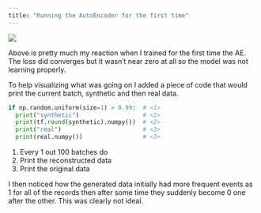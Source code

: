 ```yaml
---
title: "Running the AutoEncoder for the first time"
---
```


![](ae_0.png)

Above is pretty much my reaction when I trained for the first time the AE. The loss did converges but it wasn't near zero at all so the model was not learning properly.

To help visualizing what was going on I added a piece of code that would print the current batch, synthetic and then real data.

``` python
if np.random.uniform(size=1) > 0.99:  # <1>
  print("synthetic")                  # <2>
  print(tf.round(synthetic).numpy())  # <2>
  print("real")                       # <3>
  print(real.numpy())                 # <3>
```

1.  Every 1 out 100 batches do
2.  Print the reconstructed data
3.  Print the original data

I then noticed how the generated data initially had more frequent events as 1 for all of the records then after some time they suddenly become 0 one after the other. This was clearly not ideal.

